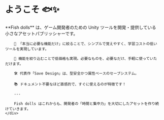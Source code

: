 ﻿<h1 style={{textAlign: 'center'}}>ようこそ 🐟✨</h1>
<div style={{display: 'flex', justifyContent: 'center'}}>
    <div style={{maxWidth: '1200px', textAlign: 'left'}}>
        **Fish dolls** は、ゲーム開発者のための Unity ツールを開発・提供している小さなアセットパブリッシャーです。

        🧩 「本当に必要な機能だけ」に絞ることで、シンプルで覚えやすく、学習コストの低いツールを実現しています。

        💸 機能を絞り込むことで低価格も実現。必要なものを、必要なだけ、手軽に使っていただけます。

        🛠️ 代表作「Save Design」は、型安全かつ属性ベースのセーブシステム。

        📚 ドキュメント不要なほど直感的で、すぐに使えるのが特徴です！

        ---

        Fish dolls はこれからも、開発者の「時間と集中力」を大切にしたアセットを作り続けていきます。
    </div>
</div>